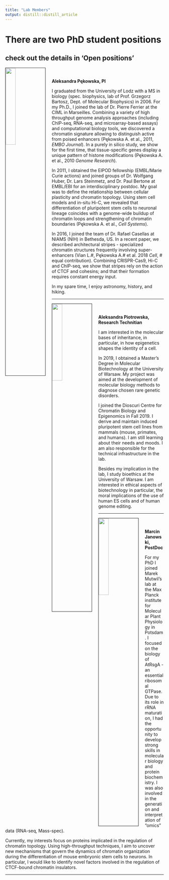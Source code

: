 ```yaml
---
title: "Lab Members"
output: distill::distill_article
---
```


<link rel="stylesheet" href="styles.css" type="text/css">


# There are **two PhD student positions** 
## check out the details in 'Open positions'


<div class = "row">

<div class = "col-md-1">


<img src="APEKOWSKA.jpg" style="width:25%; border:1px solid; margin-right: 20px" align="left">
</div>

<div class = "col-md-1">
<br><br>**Aleksandra Pękowska, PI**

I graduated from the University of Lodz with a MS in biology (spec. biophysics, lab of Prof. Grzegorz Bartosz, Dept. of Molecular Biophysics) in 2006. For my Ph.D., I joined the lab of Dr. Pierre Ferrier  at the CIML in Marseilles. Combining a variety of high throughput genome analysis approaches (including ChIP-seq, RNA-seq, and microarray-based assays) and computational biology tools, we discovered a chromatin signature allowing to distinguish active from poised enhancers (Pękowska A. et al., 2011, *EMBO Journal*). In a purely in silico study, we show for the first time, that tissue-specific genes display a unique pattern of histone modifications (Pękowska A. et al., 2010 *Genome Research*). 

In 2011, I obtained the EIPOD fellowship (EMBL/Marie Curie actions) and joined groups of Dr. Wolfgang Huber, Dr. Lars Steinmetz, and Dr. Paul Bertone at EMBL/EBI for an interdisciplinary postdoc. My goal was to define the relationship between cellular plasticity and chromatin topology. Using stem cell models and in-situ Hi-C, we revealed that differentiation of pluripotent stem cells to neuronal lineage coincides with a genome-wide buildup of chromatin loops and strengthening of chromatin boundaries (Pękowska A. et al., *Cell Systems*). 

In 2016, I joined the team of Dr. Rafael Casellas at NIAMS (NIH) in Bethesda, US. In a recent paper, we described architectural stripes - specialized chromatin structures frequently involving super-enhancers (Vian L.#, Pękowska A.# et al. 2018 *Cell*, # equal contribution). Combining CRISPR-Cas9, Hi-C and ChIP-seq, we show that stripes rely on the action of CTCF and cohesins; and that their formation requires constant energy input. 

In my spare time, I enjoy astronomy, history, and hiking.

___________________________________________

<img src="APIOTROWSKA.jpg" style="width:25%; border:1px solid; margin-right: 20px" align="left">
</div>

<div class = "col-md-1">
<br><br>**Aleksandra Piotrowska, Research Technitian**

I am interested in the molecular bases of inheritance, in particular, in how epigenetics shapes the identity of a cell. 

In 2019, I obtained a Master’s Degree in Molecular Biotechnology at the University of Warsaw.  My project was aimed at the development of molecular biology methods to diagnose chosen rare genetic disorders.

I joined the Dioscuri Centre for Chromatin Biology and Epigenomics in Fall 2019. I derive and maintain induced pluripotent stem cell lines from mammals (mouse, primates, and humans). I am still learning about their needs and moods. I am also responsible for the technical infrastructure in the lab.

Besides my implication in the lab, I study bioethics at the University of Warsaw. I am interested in ethical aspects of biotechnology in particular, the moral implications of the use of human ES cells and of human genome editing. 

___________________________________________

<img src="MJANOWSKI.png" style="width:25%; border:1px solid; margin-right: 20px" align="left">
</div>

<div class = "col-md-1">
<br><br>**Marcin Janowski, PostDoc**

For my PhD I joined Marek Mutwil’s lab at the Max Planck institute for Molecular Plant Physiology in Potsdam. I focused on the biology of AtRsgA - an essential ribosomal GTPase. Due to its role in rRNA maturation, I had the opportunity to develop strong skills in molecular biology and protein biochemistry. I was also involved in the generation and interpretation of “omics” data (RNA-seq, Mass-spec).

Currently, my interests focus on proteins implicated in the regulation of chromatin topology. Using high-throughput techniques, I aim to uncover new mechanisms that govern the dynamics of chromatin organization during the differentiation of mouse embryonic stem cells to neurons. In particular, I would like to identify novel factors involved in the regulation of CTCF-bound chromatin insulators. 


</div>
</div>
___________________________________________



